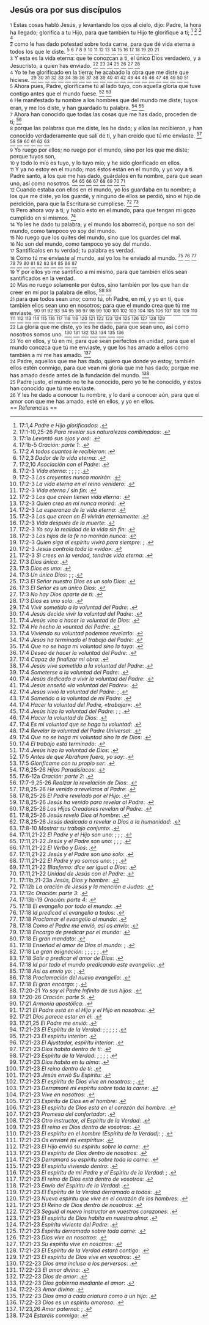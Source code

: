 == Jesús ora por sus discípulos ==

{{anchor|1}} <small>1</small> Estas cosas habló Jesús, y levantando los ojos al cielo, dijo: Padre, la hora ha llegado; glorifica a tu Hijo, para que también tu Hijo te glorifique a ti; <ref>17:1,4 ''Padre e Hijo glorificados'': {{lib|LU|180|0|3}}.</ref> <ref>17:1-10,25-26 ''Para revelar sus naturalezas combinadas'': {{lib|LU|169|4|2}}.</ref> <ref>17:1a ''Levantó sus ojos y oró'': {{lib|LU|182|1|2}}.</ref> <ref>17:1b-5 ''Oración: parte 1'': {{lib|LU|182|1|3}}.</ref><br>
{{anchor|2}} <small>2</small> como le has dado potestad sobre toda carne, para que dé vida eterna a todos los que le diste. <ref>17:2 ''A todos cuantos le recibieron'': {{lib|LU|181|1|4}}.</ref> <ref>17:2,3 ''Dador de la vida eterna'': {{lib|LU|128|1|10}}.</ref> <ref>17:2,10 ''Asociación con el Padre'': {{lib|LU|161|2|9}}.</ref> <ref>17:2-3 ''Vida eterna'': {{lib|LU|101|6|8}}; {{lib|LU|162|2|7}}; {{lib|LU|27|1|5}}; {{lib|LU|2|2|1}}; {{lib|LU|3|0|1}}.</ref> <ref>17:2-3 ''Los creyentes nunca morirán'': {{lib|LU|162|7|5}}.</ref> <ref>17:2-3 ''La vida eterna en el reino venidero'': {{lib|LU|181|2|11}}.</ref> <ref>17:2-3 ''Vida eterna / sin fin'': {{lib|LU|170|2|20}}.</ref> <ref>17:2-3 ''Los que creen tienen vida eterna'': {{lib|LU|153|2|11}}.</ref> <ref>17:2-3 ''Quien crea en mí nunca morirá'': {{lib|LU|168|0|7}}.</ref> <ref>17:2-3 ''La esperanza de la vida eterna'': {{lib|LU|170|2|2}}.</ref> <ref>17:2-3 ''Los que creen en Él vivirán eternamente'': {{lib|LU|190|5|4}}.</ref> <ref>17:2-3 ''Vida después de la muerte'': {{lib|LU|121|5|11}}.</ref> <ref>17:2-3 ''Yo soy la realidad de la vida sin fin'': {{lib|LU|182|1|10}}.</ref> <ref>17:2-3 ''Los hijos de la fe no morirán nunca'': {{lib|LU|193|1|2}}.</ref> <ref>17:2-3 ''Quien siga al espíritu vivirá para siempre'': {{lib|LU|146|3|7}}; {{lib|LU|146|3|7}}.</ref> <ref>17:2-3 ''Jesús controla toda la «vida»'': {{lib|LU|190|0|2}}.</ref> <ref>17:2-3 ''Si crees en la verdad, tendrás vida eterna'': {{lib|LU|157|6|10}}.</ref><br>
{{anchor|3}} <small>3</small> Y esta es la vida eterna: que te conozcan a ti, el único Dios verdadero, y a Jesucristo, a quien has enviado. <ref>17:3 ''Dios único'': {{lib|LU|45|4|8}}.</ref> <ref>17:3 ''Dios es uno'': {{lib|LU|56|4|4}}.</ref> <ref>17:3 ''Un único Dios'': {{lib|LU|131|10|2}}; {{lib|LU|92|5|8}}; {{lib|LU|92|6|6}}.</ref> <ref>17:3 ''El Señor nuestro Dios es un solo Dios'': {{lib|LU|10|7|1}}.</ref> <ref>17:3 ''El Señor es un único Dios'': {{lib|LU|96|5|5}}.</ref> <ref>17:3 ''No hay Dios aparte de ti'': {{lib|LU|1|0|1}}.</ref> <ref>17:3 ''Dios es uno solo'': {{lib|LU|1|7|6}}.</ref><br>
{{anchor|4}} <small>4</small> Yo te he glorificado en la tierra; he acabado la obra que me diste que hiciese. <ref>17:4 ''Vivir sometido a la voluntad del Padre'': {{lib|LU|120|4|1}}.</ref> <ref>17:4 ''Jesús decide vivir la voluntad del Padre'': {{lib|LU|136|8|3}}.</ref> <ref>17:4 ''Jesús vino a hacer la voluntad de Dios'': {{lib|LU|143|1|4}}.</ref> <ref>17:4 ''He hecho la vountad del Padre'': {{lib|LU|180|3|9}}.</ref> <ref>17:4 ''Viviendo su voluntad podemos revelarlo'': {{lib|LU|131|10|2}}.</ref> <ref>17:4 ''Jesús ha terminado el trabajo del Padre'': {{lib|LU|178|3|4}}.</ref> <ref>17:4 ''Que no se haga mi voluntad sino la tuya'': {{lib|LU|136|4|4}}.</ref> <ref>17:4 ''Deseo de hacer la voluntad del Padre'': {{lib|LU|1|2|3}}.</ref> <ref>17:4 ''Capaz de finalizar mi obra'': {{lib|LU|174|0|2}}.</ref> <ref>17:4 ''Jesús vive sometido a la voluntad del Padre'': {{lib|LU|120|2|1}}.</ref> <ref>17:4 ''Someterse a la voluntad del Padre'': {{lib|LU|136|10|1}}.</ref> <ref>17:4 ''Jesús dedicado a vivir la voluntad del Padre'': {{lib|LU|120|2|8}}.</ref> <ref>17:4 ''Jesús enseñó «la voluntad del Padre»'': {{lib|LU|170|2|20}}.</ref> <ref>17:4 ''Jesús vivió la voluntad del Padre'': {{lib|LU|119|8|4}}; {{lib|LU|141|7|11}}.</ref> <ref>17:4 ''Sometido a la voluntad de mi Padre'': {{lib|LU|128|7|2}}.</ref> <ref>17:4 ''Hacer la voluntad del Padre, «trabajar»'': {{lib|LU|143|6|1}}.</ref> <ref>17:4 ''Jesús hizo la voluntad del Padre'': {{lib|LU|183|1|1}}; {{lib|LU|196|0|10}}; {{lib|LU|196|0|14}}.</ref> <ref>17:4 ''Hacer la voluntad de Dios'': {{lib|LU|117|0|1}}.</ref> <ref>17:4 ''Es mi voluntad que se haga tu voluntad'': {{lib|LU|118|8|11}}.</ref> <ref>17:4 ''Revelar la voluntad del Padre Universal'': {{lib|LU|120|0|4}}.</ref> <ref>17:4 ''Que no se haga mi voluntad sino la de Dios'': {{lib|LU|111|5|6}}.</ref> <ref>17:4 ''El trabajo está terminado'': {{lib|LU|181|2|3}}.</ref> <ref>17:4 ''Jesús hizo la voluntad de Dios'': {{lib|LU|109|6|5}}.</ref><br>
{{anchor|5}} <small>5</small> Ahora pues, Padre, glorifícame tú al lado tuyo, con aquella gloria que tuve contigo antes que el mundo fuese. <ref>17:5 ''Antes de que Abraham fuera, yo soy'': {{lib|LU|157|6|11}}.</ref> <ref>17:5 ''Glorifícame con tu propio ser'': {{lib|LU|6|1|4}}.</ref><br>
{{anchor|6}} <small>6</small> He manifestado tu nombre a los hombres que del mundo me diste; tuyos eran, y me los diste, y han guardado tu palabra. <ref>17:6,25-26 ''Hijos Paradisíacos'': {{lib|LU|10|1|6}}.</ref> <ref>17:6-12a ''Oración: parte 2'': {{lib|LU|182|1|4}}.</ref><br>
{{anchor|7}} <small>7</small> Ahora han conocido que todas las cosas que me has dado, proceden de ti; <ref>17:7-9,25-26 ''Realzar la revelación de Dios'': {{lib|LU|120|4|4}}.</ref><br>
{{anchor|8}} <small>8</small> porque las palabras que me diste, les he dado; y ellos las recibieron, y han conocido verdaderamente que salí de ti, y han creído que tú me enviaste. <ref>17:8,25-26 ''He venido a revelaros al Padre'': {{lib|LU|165|3|8}}.</ref> <ref>17:8,25-26 ''El Padre revelado por el Hijo'': {{lib|LU|169|4|2}}.</ref> <ref>17:8,25-26 ''Jesús ha venido para revelar al Padre'': {{lib|LU|153|2|4}}.</ref> <ref>17:8,25-26 ''Los Hijos Creadores revelan al Padre'': {{lib|LU|20|10|3}}.</ref> <ref>17:8,25-26 ''Jesús reveló Dios al hombre'': {{lib|LU|16|9|6}}.</ref> <ref>17:8,25-26 ''Jesús dedicado a revelar a Dios a la humanidad'': {{lib|LU|120|2|8}}.</ref> <ref>17:8-10 ''Mostrar su trabajo conjunto'': {{lib|LU|169|4|2}}.</ref><br>
{{anchor|9}} <small>9</small> Yo ruego por ellos; no ruego por el mundo, sino por los que me diste; porque tuyos son,<br>
{{anchor|10}} <small>10</small> y todo lo mío es tuyo, y lo tuyo mío; y he sido glorificado en ellos.<br>
{{anchor|11}} <small>11</small> Y ya no estoy en el mundo; mas éstos están en el mundo, y yo voy a ti. Padre santo, a los que me has dado, guárdalos en tu nombre, para que sean uno, así como nosotros. <ref>17:11,21-22 ''El Padre y el Hijo son uno'': {{lib|LU|1|5|6}}; {{lib|LU|32|3|6}}; {{lib|LU|33|1|4}}; {{lib|LU|6|8|3}}.</ref> <ref>17:11,21-22 ''Jesús y el Padre son uno'': {{lib|LU|161|1|8}}; {{lib|LU|161|2|9}}; {{lib|LU|184|4|6}}; {{lib|LU|184|4|6}}.</ref> <ref>17:11,21-22 ''El Verbo y Dios'': {{lib|LU|6|1|3}}.</ref> <ref>17:11,21-22 ''Jesús y el Padre son uno solo'': {{lib|LU|169|4|2}}.</ref> <ref>17:11,21-22 ''El Padre y yo somos uno'': {{lib|LU|153|2|11}}; {{lib|LU|157|6|13}}; {{lib|LU|164|5|2}}.</ref> <ref>17:11,21-22 ''Blasfemo: dice ser igual a Dios'': {{lib|LU|169|0|5}}.</ref> <ref>17:11,21-22 ''Unidad de Jesús con el Padre'': {{lib|LU|196|2|2}}.</ref> <ref>17:11b,21-23a ''Jesús, Dios y hombre'': {{lib|LU|120|4|3}}.</ref><br>
{{anchor|12}} <small>12</small> Cuando estaba con ellos en el mundo, yo los guardaba en tu nombre; a los que me diste, yo los guardé, y ninguno de ellos se perdió, sino el hijo de perdición, para que la Escritura se cumpliese. <ref>17:12b ''La oración de Jesús y la mención a Judas'': {{lib|LU|182|2|4}}.</ref> <ref>17:12c ''Oración: parte 3'': {{lib|LU|182|1|5}}.</ref><br>
{{anchor|13}} <small>13</small> Pero ahora voy a ti; y hablo esto en el mundo, para que tengan mi gozo cumplido en sí mismos. <ref>17:13b-19 ''Oración: parte 4'': {{lib|LU|182|1|5}}.</ref><br>
{{anchor|14}} <small>14</small> Yo les he dado tu palabra; y el mundo los aborreció, porque no son del mundo, como tampoco yo soy del mundo.<br>
{{anchor|15}} <small>15</small> No ruego que los quites del mundo, sino que los guardes del mal.<br>
{{anchor|16}} <small>16</small> No son del mundo, como tampoco yo soy del mundo.<br>
{{anchor|17}} <small>17</small> Santifícalos en tu verdad; tu palabra es verdad.<br>
{{anchor|18}} <small>18</small> Como tú me enviaste al mundo, así yo los he enviado al mundo. <ref>17:18 ''El evangelio por todo el mundo'': {{lib|LU|176|2|3}}.</ref> <ref>17:18 ''Id predicad el evangelio a todos'': {{lib|LU|143|1|5}}.</ref> <ref>17:18 ''Proclamar el evangelio al mundo'': {{lib|LU|181|2|12}}.</ref> <ref>17:18 ''Como el Padre me envió, así os envío'': {{lib|LU|193|3|2}}.</ref> <ref>17:18 ''Encargo de predicar por el mundo'': {{lib|LU|140|9|2}}.</ref> <ref>17:18 ''El gran mandato'': {{lib|LU|95|7|3}}.</ref> <ref>17:18 ''Enseñad el amor de Dios al mundo'': {{lib|LU|193|1|2}}; {{lib|LU|193|1|2}}.</ref> <ref>17:18 ''La gran asignación'': {{lib|LU|190|3|1}}; {{lib|LU|190|4|1}}; {{lib|LU|191|4|4}}; {{lib|LU|191|5|3}}; {{lib|LU|191|5|3}}; {{lib|LU|193|2|2}}.</ref> <ref>17:18 ''Salir a predicar el amor de Dios'': {{lib|LU|193|0|4}}.</ref> <ref>17:18 ''Id por todo el mundo predicando este evangelio'': {{lib|LU|193|0|5}}.</ref> <ref>17:18 ''Así os envío yo'': {{lib|LU|191|6|3}}; {{lib|LU|191|6|3}}.</ref> <ref>17:18 ''Proclamación del nuevo evangelio'': {{lib|LU|193|5|2}}.</ref> <ref>17:18 ''El gran encargo'': {{lib|LU|165|6|3}}; {{lib|LU|178|1|14}}.</ref><br>
{{anchor|19}} <small>19</small> Y por ellos yo me santifico a mí mismo, para que también ellos sean santificados en la verdad.<br>
{{anchor|20}} <small>20</small> Mas no ruego solamente por éstos, sino también por los que han de creer en mí por la palabra de ellos, <ref>17:20-21 ''Yo soy el Padre Infinito de sus hijos'': {{lib|LU|182|1|10}}.</ref> <ref>17:20-26 ''Oración: parte 5'': {{lib|LU|182|1|6}}.</ref><br>
{{anchor|21}} <small>21</small> para que todos sean uno; como tú, oh Padre, en mí, y yo en ti, que también ellos sean uno en nosotros; para que el mundo crea que tú me enviaste. <ref>17:21 ''Armonía apostólica'': {{lib|LU|141|5|1}}.</ref> <ref>17:21 ''El Padre está en el Hijo y el Hijo en nosotros'': {{lib|LU|180|4|2}}.</ref> <ref>17:21 ''Dios parece estar en él'': {{lib|LU|161|2|9}}.</ref> <ref>17:21,25 ''El Padre me envió'': {{lib|LU|193|2|2}}.</ref> <ref>17:21-23 ''El Espíritu de la Verdad'': {{lib|LU|120|2|6}}; {{lib|LU|146|3|6}}; {{lib|LU|180|6|3}}; {{lib|LU|191|6|3}}; {{lib|LU|21|5|7}}; {{lib|LU|34|4|1}}.</ref> <ref>17:21-23 ''El espíritu interior'': {{lib|LU|134|4|7}}.</ref> <ref>17:21-23 ''El Ajustador, espíritu interior'': {{lib|LU|107|4|7}}.</ref> <ref>17:21-23 ''Dios habita dentro de ti'': {{lib|LU|148|6|10}}.</ref> <ref>17:21-23 ''Espíritu de la Verdad'': {{lib|LU|120|2|4}}; {{lib|LU|20|6|8}}; {{lib|LU|32|5|8}}; {{lib|LU|34|5|5}}; {{lib|LU|34|7|1}}.</ref> <ref>17:21-23 ''Dios habita en tu alma'': {{lib|LU|133|4|4}}.</ref> <ref>17:21-23 ''El reino dentro de ti'': {{lib|LU|170|1|8}}.</ref> <ref>17:21-23 ''Jesús envió Su Espíritu'': {{lib|LU|141|4|5}}.</ref> <ref>17:21-23 ''El espíritu de Dios vive en nosotros'': {{lib|LU|133|4|5}}; {{lib|LU|16|9|4}}.</ref> <ref>17:21-23 ''Derramaré mi espíritu sobre toda la carne'': {{lib|LU|181|1|4}}.</ref> <ref>17:21-23 ''Vive en nosotros'': {{lib|LU|3|1|4}}.</ref> <ref>17:21-23 ''Espíritu de Dios en el hombre'': {{lib|LU|34|6|7}}.</ref> <ref>17:21-23 ''El espíritu de Dios está en el corazón del hombre'': {{lib|LU|131|10|4}}.</ref> <ref>17:21-23 ''Promesa del confortador'': {{lib|LU|180|3|3}}.</ref> <ref>17:21-23 ''Otro instructor, el Espíritu de la Verdad'': {{lib|LU|176|4|3}}.</ref> <ref>17:21-23 ''El reino es Dios dentro de vosotros'': {{lib|LU|140|1|5}}.</ref> <ref>17:21-23 ''El espíritu en el hombre (Espíritu de la Verdad)'': {{lib|LU|103|1|6}}; {{lib|LU|103|1|6}}.</ref> <ref>17:21-23 ''Os enviaré mi «espíritu»'': {{lib|LU|180|4|5}}.</ref> <ref>17:21-23 ''El Hijo envió su espíritu sobre la carne'': {{lib|LU|20|1|6}}.</ref> <ref>17:21-23 ''El espíritu de Dios dentro de nosotros'': {{lib|LU|141|2|1}}.</ref> <ref>17:21-23 ''Derramará su espíritu sobre toda la carne'': {{lib|LU|190|5|4}}.</ref> <ref>17:21-23 ''El espíritu viviendo dentro'': {{lib|LU|5|2|3}}.</ref> <ref>17:21-23 ''El espíritu de mi Padre y el Espíritu de la Verdad'': {{lib|LU|137|8|7}}; {{lib|LU|137|8|7}}.</ref> <ref>17:21-23 ''El reino de Dios está dentro de vosotros'': {{lib|LU|195|10|4}}.</ref> <ref>17:21-23 ''Envío del Espíritu de la Verdad'': {{lib|LU|193|5|2}}.</ref> <ref>17:21-23 ''El Espíritu de la Verdad derramado a todos'': {{lib|LU|194|3|6}}.</ref> <ref>17:21-23 ''Nuevo espiritu que vive en el corazón de los hombres'': {{lib|LU|121|7|5}}.</ref> <ref>17:21-23 ''El Reino de Dios dentro de nosotros'': {{lib|LU|170|2|20}}.</ref> <ref>17:21-23 ''Seguid al nuevo instructor en vuestros corazones'': {{lib|LU|181|2|14}}.</ref> <ref>17:21-23 ''El espíritu de Dios habita en nuestra alma'': {{lib|LU|131|10|2}}.</ref> <ref>17:21-23 ''Espíritu viviente del Padre'': {{lib|LU|146|3|5}}.</ref> <ref>17:21-23 ''Espíritu derramado sobre toda carne'': {{lib|LU|52|5|6}}.</ref> <ref>17:21-23 ''Dios vive en nosotros'': {{lib|LU|12|7|12}}.</ref> <ref>17:21-23 ''Su espíritu vive en nosotros'': {{lib|LU|2|5|6}}.</ref> <ref>17:21-23 ''El Espíritu de la Verdad estará contigo'': {{lib|LU|181|2|24}}.</ref> <ref>17:21-23 ''El espíritu de Dios vive en vosotros'': {{lib|LU|167|7|4}}.</ref><br>
{{anchor|22}} <small>22</small> La gloria que me diste, yo les he dado, para que sean uno, así como nosotros somos uno. <ref>17:22-23 ''Dios ama incluso a los perversos'': {{lib|LU|131|10|4}}.</ref> <ref>17:22-23 ''El amor divino'': {{lib|LU|156|5|11}}.</ref> <ref>17:22-23 ''Dios de amor'': {{lib|LU|143|1|6}}.</ref> <ref>17:22-23 ''Dios gobierna mediante el amor'': {{lib|LU|143|1|4}}.</ref> <ref>17:22-23 ''Amor divino'': {{lib|LU|117|1|8}}.</ref> <ref>17:22-23 ''Dios ama a cada criatura como a un hijo'': {{lib|LU|118|10|5}}.</ref> <ref>17:22-23 ''Dios es un espíritu amoroso'': {{lib|LU|195|10|4}}.</ref><br>
{{anchor|23}} <small>23</small> Yo en ellos, y tú en mí, para que sean perfectos en unidad, para que el mundo conozca que tú me enviaste, y que los has amado a ellos como también a mí me has amado. <ref>17:23,26 ''Amor paternal'': {{lib|LU|140|5|1}}; {{lib|LU|140|5|13}}.</ref><br>
{{anchor|24}} <small>24</small> Padre, aquellos que me has dado, quiero que donde yo estoy, también ellos estén conmigo, para que vean mi gloria que me has dado; porque me has amado desde antes de la fundación del mundo. <ref>17:24 ''Estaréis conmigo'': {{lib|LU|180|3|5}}.</ref><br>
{{anchor|25}} <small>25</small> Padre justo, el mundo no te ha conocido, pero yo te he conocido, y éstos han conocido que tú me enviaste.<br>
{{anchor|26}} <small>26</small> Y les he dado a conocer tu nombre, y lo daré a conocer aún, para que el amor con que me has amado, esté en ellos, y yo en ellos.<br>
== Referencias ==

<references />
